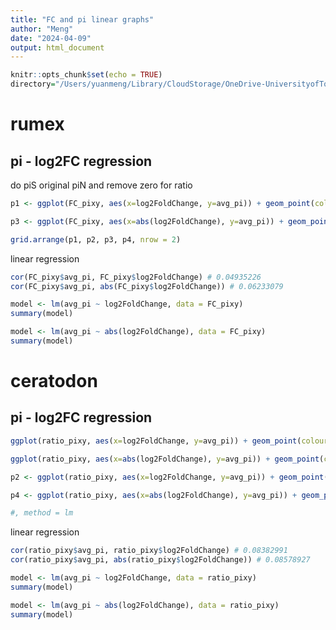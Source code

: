 ```yaml
---
title: "FC and pi linear graphs"
author: "Meng"
date: "2024-04-09"
output: html_document
---
```


```r
knitr::opts_chunk$set(echo = TRUE)
directory="/Users/yuanmeng/Library/CloudStorage/OneDrive-UniversityofToronto/Manuscripts/rumex_haploid_sel/pixy/"
```

# rumex
## pi - log2FC regression 
 do piS original piN and  remove zero for ratio
```r
p1 <- ggplot(FC_pixy, aes(x=log2FoldChange, y=avg_pi)) + geom_point(colour="#1F78B4", alpha=0.2) + geom_smooth(color="black", method = lm) + theme_classic() + theme(text = element_text(size = 10))+ labs(x='log2FoldChange', y='nucleotide diversity (syn)') + ggtitle('a')

p3 <- ggplot(FC_pixy, aes(x=abs(log2FoldChange), y=avg_pi)) + geom_point(colour="#1F78B4", alpha=0.2) + geom_smooth(color="black", method = lm) + theme_classic() + theme(text = element_text(size = 10))+ labs(x='abs(log2FoldChange)', y='nucleotide diversity (syn)') + ggtitle('c')

grid.arrange(p1, p2, p3, p4, nrow = 2)
```

linear regression
```r
cor(FC_pixy$avg_pi, FC_pixy$log2FoldChange) # 0.04935226
cor(FC_pixy$avg_pi, abs(FC_pixy$log2FoldChange)) # 0.06233079

model <- lm(avg_pi ~ log2FoldChange, data = FC_pixy)
summary(model)

model <- lm(avg_pi ~ abs(log2FoldChange), data = FC_pixy)
summary(model)
```


# ceratodon
## pi - log2FC regression 
```r
ggplot(ratio_pixy, aes(x=log2FoldChange, y=avg_pi)) + geom_point(colour="#1F78B4", alpha=0.2) + geom_smooth(color="black") + theme_classic() + theme(text = element_text(size = 12))+ labs(x='log2FoldChange', y='Synonymous nucleotide diversity') + ggtitle('b')

ggplot(ratio_pixy, aes(x=abs(log2FoldChange), y=avg_pi)) + geom_point(colour="#1F78B4", alpha=0.2) + geom_smooth(color="black") + theme_classic() + theme(text = element_text(size = 12))+ labs(x='abs(log2FoldChange)', y='Synonymous nucleotide diversity') + ggtitle('b')
```

```r
p2 <- ggplot(ratio_pixy, aes(x=log2FoldChange, y=avg_pi)) + geom_point(colour="#1F78B4", alpha=0.2) + geom_smooth(color="black", method = lm) + theme_classic() + theme(text = element_text(size = 10))+ labs(x='log2FoldChange', y='Nucleotide diversity (syn)') + ggtitle('b')

p4 <- ggplot(ratio_pixy, aes(x=abs(log2FoldChange), y=avg_pi)) + geom_point(colour="#1F78B4", alpha=0.2) + geom_smooth(color="black", method = lm) + theme_classic() + theme(text = element_text(size = 10))+ labs(x='abs(log2FoldChange)', y='Nucleotide diversity (syn)') + ggtitle('d')

#, method = lm
```

linear regression
```r
cor(ratio_pixy$avg_pi, ratio_pixy$log2FoldChange) # 0.08382991
cor(ratio_pixy$avg_pi, abs(ratio_pixy$log2FoldChange)) # 0.08578927

model <- lm(avg_pi ~ log2FoldChange, data = ratio_pixy)
summary(model)

model <- lm(avg_pi ~ abs(log2FoldChange), data = ratio_pixy)
summary(model)
```
